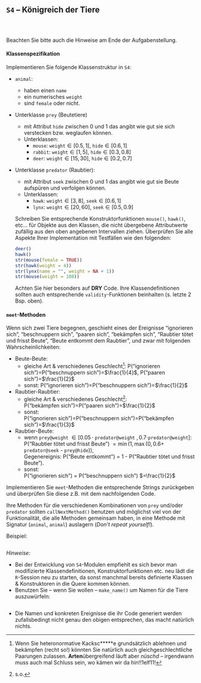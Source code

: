 ## `S4` -- Königreich der Tiere

```r
```
```r
```
```r
```
Beachten Sie bitte auch die Hinweise am Ende der Aufgabenstellung.

#### Klassenspezifikation

Implementieren Sie folgende Klassenstruktur in `S4`:

* `animal`: 
    * haben einen `name`
    * ein numerisches `weight`
    * sind `female` oder nicht.
* Unterklasse `prey` (Beutetiere) 
    * mit Attribut `hide` zwischen 0 und 1 das angibt wie gut sie sich verstecken bzw. weglaufen können.
    * Unterklassen:
        * `mouse`: `weight`$\in[0.5, 1]$, `hide`$\in[0.6, 1]$
        * `rabbit`: `weight`$\in[1, 5]$, `hide`$\in[0.3, 0.8]$
        * `deer`: `weight`$\in[15, 30]$, `hide`$\in[0.2, 0.7]$
* Unterklasse  `predator` (Raubtier):
    * mit Attribut `seek` zwischen 0 und 1 das angibt wie gut sie Beute aufspüren und verfolgen können.
    * Unterklassen:
        * `hawk`: `weight`$\in[3, 8]$, `seek`$\in[0.6, 1]$
        * `lynx`: `weight`$\in[20, 60]$, `seek`$\in[0.5, 0.9]$ 

  Schreiben Sie entsprechende Konstruktorfunktionen `mouse()`, `hawk()`, etc... für Objekte aus den Klassen, die nicht übergebene Attributwerte zufällig aus den oben angebenen Intervallen ziehen. Überprüfen Sie alle Aspekte Ihrer Implementation mit Testfällen wie den folgenden:
```r
deer()
hawk()
str(mouse(female = TRUE))
str(hawk(weight = 4))
str(lynx(name = "", weight = NA + 1))
str(mouse(weight = 100))
```
Achten Sie hier besonders auf **DRY** Code. Ihre Klassendefinitionen sollten auch entsprechende `validity`-Funktionen beinhalten (s. letzte 2 Bsp. oben).


#### `meet`-Methoden


Wenn sich zwei Tiere begegnen, geschieht eines der  Ereignisse "ignorieren sich", "beschnuppern sich", "paaren sich", "bekämpfen sich", "Raubtier tötet und frisst Beute", "Beute entkommt dem Raubtier", und zwar mit folgenden Wahrscheinlichkeiten:

* Beute-Beute: 
    * gleiche Art & verschiedenes Geschlecht^[Wenn Sie heteronormative Kacksc*****e grundsätzlich ablehnen und bekämpfen (recht so!) könnten Sie natürlich auch gleichgeschlechtliche Paarungen zulassen. **Arten**übergreifend läuft aber *nüschd* -- irgendwann muss auch mal Schluss sein, wo kämen wir da hin!!1elf11!]: \newline
      P("ignorieren sich")=P("beschnuppern sich")=$\frac{1}{4}$, 
      P("paaren sich")=$\frac{1}{2}$
    * sonst: \newline
      P("ignorieren sich")=P("beschnuppern sich")=$\frac{1}{2}$
    
* Raubtier-Raubtier: 
    * gleiche Art & verschiedenes Geschlecht^[s.o.]:  
      P("bekämpfen sich")=P("paaren sich")=$\frac{1}{2}$
    * sonst:  
      P("ignorieren sich")=P("beschnuppern sich")=P("bekämpfen sich")=$\frac{1}{3}$
* Raubtier-Beute: 
    * wenn `prey@weight` $\in [0.05 \,\cdot$ `predator@weight` $, 0.7\cdot$` predator@weight`$]$:  
      P("Raubtier tötet und frisst Beute") $= \min(1, \max(0, 0.6 +$ `predator@seek` - `prey@hide`)),  
      Gegenereignis: P("Beute entkommt") = 1 - P("Raubtier tötet und frisst Beute").
    * sonst:  
      P("ignorieren sich") $=$ P("beschnuppern sich") $=\frac{1}{2}$

Implementieren Sie `meet`-Methoden die entsprechende Strings zurückgeben und überprüfen Sie diese z.B. mit dem nachfolgenden Code. 

Ihre Methoden für die verschiedenen Kombinationen von `prey` und/oder `predator` sollten `callNextMethod()` benutzen und möglichst viel von der Funktionalität, die alle Methoden gemeinsam haben, in eine Methode mit Signatur (`animal`, `animal`) auslagern (*Don't repeat yourself!*).

Beispiel:
```r
```
*Hinweise:* 

* Bei der Entwicklung von `S4`-Modulen empfiehlt es sich bevor man modifizierte Klassendefinitionen, Konstruktorfunktionen etc. neu lädt die `R`-Session neu zu starten, da sonst manchmal bereits definierte Klassen & Konstruktoren in die Quere kommen können. 
* Benutzen Sie -- wenn Sie wollen -- `make_name()` um Namen für die Tiere auszuwürfeln:
```r
```
* Die Namen und konkreten Ereignisse die ihr Code generiert werden zufallsbedingt nicht genau den obigen entsprechen, das macht natürlich nichts.
